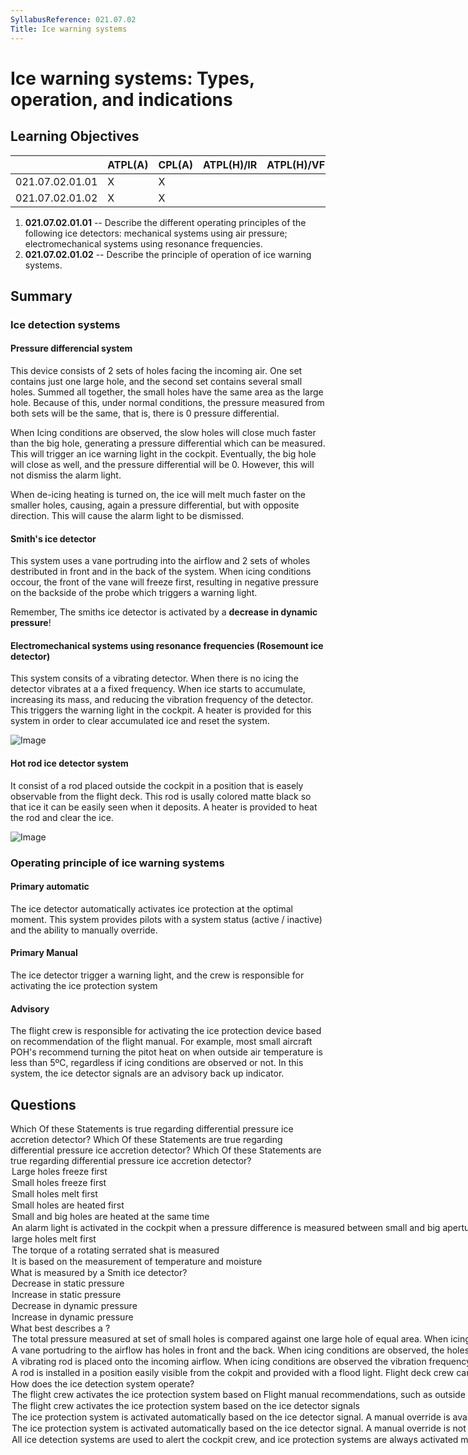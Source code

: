 ```yaml
---
SyllabusReference: 021.07.02
Title: Ice warning systems
---
```


# Ice warning systems: Types, operation, and indications

## Learning Objectives

|                 | ATPL(A) | CPL(A) | ATPL(H)/IR | ATPL(H)/VFR | CPL(H) | IR  | CBIR(A) |
| --------------- | ------- | ------ | ---------- | ----------- | ------ | --- | ------- |
| 021.07.02.01.01 | X       | X      |            |             |        |     |         |
| 021.07.02.01.02 | X       | X      |            |             |        |     |         |

1. **021.07.02.01.01** -- Describe the different operating principles of the
   following ice detectors: mechanical systems using air pressure;
   electromechanical systems using resonance frequencies.
2. **021.07.02.01.02** -- Describe the principle of operation of ice warning
   systems.

## Summary

### Ice detection systems

#### Pressure differencial system

This device consists of 2 sets of holes facing the incoming air. One set
contains just one large hole, and the second set contains several small holes.
Summed all together, the small holes have the same area as the large hole.
Because of this, under normal conditions, the pressure measured from both sets
will be the same, that is, there is 0 pressure differential.

When Icing conditions are observed, the slow holes will close much faster than
the big hole, generating a pressure differential which can be measured. This
will trigger an ice warning light in the cockpit. Eventually, the big hole will
close as well, and the pressure differential will be 0. However, this will not
dismiss the alarm light.

When de-icing heating is turned on, the ice will melt much faster on the smaller
holes, causing, again a pressure differential, but with opposite direction. This
will cause the alarm light to be dismissed.

#### Smith's ice detector

This system uses a vane portruding into the airflow and 2 sets of wholes
destributed in front and in the back of the system. When icing conditions
occour, the front of the vane will freeze first, resulting in negative pressure
on the backside of the probe which triggers a warning light.

Remember, The smiths ice detector is activated by a **decrease in dynamic
pressure**!

#### Electromechanical systems using resonance frequencies (Rosemount ice detector)

This system consits of a vibrating detector. When there is no icing the detector
vibrates at a a fixed frequency. When ice starts to accumulate, increasing its
mass, and reducing the vibration frequency of the detector. This triggers the
warning light in the cockpit. A heater is provided for this system in order to
clear accumulated ice and reset the system.

![Image](images/021.07.02.01-02.png)

#### Hot rod ice detector system

It consist of a rod placed outside the cockpit in a position that is easely
observable from the flight deck. This rod is usally colored matte black so that
ice it can be easily seen when it deposits. A heater is provided to heat the rod
and clear the ice.

![Image](images/021.07.02.01-01.png)

### Operating principle of ice warning systems

#### Primary automatic

The ice detector automatically activates ice protection at the optimal moment.
This system provides pilots with a system status (active / inactive) and the
ability to manually override.

#### Primary Manual

The ice detector trigger a warning light, and the crew is responsible for
activating the ice protection system

#### Advisory

The flight crew is responsible for activating the ice protection device based on
recommendation of the flight manual. For example, most small aircraft POH's
recommend turning the pitot heat on when outside air temperature is less than
5ºC, regardless if icing conditions are observed or not. In this system, the ice
detector signals are an advisory back up indicator.

## Questions

<Question lo="021.07.02.01.01" explanation="#pressure-differential-system">
  <Text variant="oneCorrect">
    Which Of these Statements is true regarding differential pressure ice
    accretion detector?
  </Text>
  <Text variant="multipleCorrect" select={5}>
    Which Of these Statements are true regarding differential pressure ice
    accretion detector?
  </Text>
  <Text variant="oneTwo">
    Which Of these Statements are true regarding differential pressure ice
    accretion detector?
  </Text>
  <Option>Large holes freeze first</Option>
  <Option alwaysCorrect>Small holes freeze first</Option>
  <Option alwaysCorrect>Small holes melt first</Option>
  <Option>Small holes are heated first</Option>
  <Option>Small and big holes are heated at the same time</Option>
  <Option alwaysCorrect>
    An alarm light is activated in the cockpit when a pressure difference is
    measured between small and big apertures
  </Option>
  <Option>large holes melt first</Option>
  <Option>The torque of a rotating serrated shat is measured</Option>
  <Option>It is based on the measurement of temperature and moisture</Option>
</Question>

<Question lo="021.07.02.01.01" explanation="#smiths-ice-detector">
  <Text variant="oneCorrect">What is measured by a Smith ice detector?</Text>
  <Option>Decrease in static pressure</Option>
  <Option>Increase in static pressure</Option>
  <Option alwaysCorrect>Decrease in dynamic pressure</Option>
  <Option>Increase in dynamic pressure</Option>
</Question>

<Question lo="021.07.02.01.01">
  <Text variant="oneCorrect">
    What best describes a <Subject />?
  </Text>
  <Option subject={[["Pressure differential system"]]}>
    The total pressure measured at set of small holes is compared against one
    large hole of equal area. When icing conditions are observed, a pressure
    differential between the 2 sets can be measured.
  </Option>
  <Option subject={[["Smith ice detector"]]}>
    A vane portudring to the airflow has holes in front and the back. When icing
    conditions are observed, the holes in front of the vane become blocked
    resulting in a pressure deferencial which can be measured.
  </Option>
  <Option subject={[["Rosemount ice detector"]]}>
    A vibrating rod is placed onto the incoming airflow. When icing conditions
    are observed the vibration frequency is reduced resulting in an alarm light
    in the cockpit
  </Option>
  <Option subject={[["Hot rod ice detector"]]}>
    A rod is installed in a position easily visible from the cokpit and provided
    with a flood light. Flight deck crew can use it to visually observe the
    accumulation of ice.
  </Option>
</Question>

<Question lo="021.07.02.01.02" explanation="### Ice detection systems">
  <Text variant="oneCorrect">
    How does the <Subject /> ice detection system operate?
  </Text>
  <Option subject={[["advisory"]]}>
    The flight crew activates the ice protection system based on Flight manual
    recommendations, such as outside air temperature, and moisture. The ice
    detector signals serve as a backup indicator
  </Option>
  <Option subject={[["primary manual"]]}>
    The flight crew activates the ice protection system based on the ice
    detector signals
  </Option>
  <Option subject={[["primary automatic"]]}>
    The ice protection system is activated automatically based on the ice
    detector signal. A manual override is available to the cabin crew.
  </Option>
  <Option>
    The ice protection system is activated automatically based on the ice
    detector signal. A manual override is not possible
  </Option>
  <Option subject={[["primary manual"]]}>
    All ice detection systems are used to alert the cockpit crew, and ice
    protection systems are always activated manually.
  </Option>
</Question>
